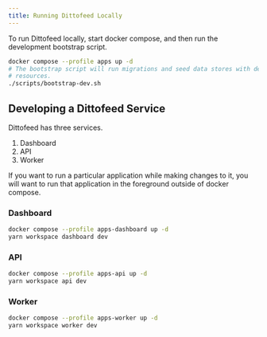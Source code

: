 ```yaml
---
title: Running Dittofeed Locally
---
```


To run Dittofeed locally, start docker compose, and then run the development bootstrap script.

```bash
docker compose --profile apps up -d
# The bootstrap script will run migrations and seed data stores with default
# resources.
./scripts/bootstrap-dev.sh
```

## Developing a Dittofeed Service

Dittofeed has three services.

1. Dashboard
2. API
3. Worker

If you want to run a particular application while making changes to it, you will
want to run that application in the foreground outside of docker compose.

### Dashboard

```bash
docker compose --profile apps-dashboard up -d
yarn workspace dashboard dev
```

### API

```bash
docker compose --profile apps-api up -d
yarn workspace api dev
```

### Worker

```bash
docker compose --profile apps-worker up -d
yarn workspace worker dev
```